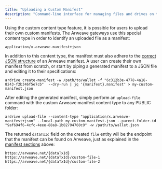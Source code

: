 ```yaml
---
title: "Uploading a Custom Manifest"
description: "Command-line interface for managing files and drives on the Ardrive platform"
---
```


Using the custom content type feature, it is possible for users to upload their own custom manifests. The Arweave gateways use this special content type in order to identify an uploaded file as a manifest:

```shell
application/x.arweave-manifest+json
```

In addition to this content type, the manifest must also adhere to the [correct JSON structure](#manifest-json) of an Arweave manifest. A user can create their own manifest from scratch, or start by piping a generated manifest to a JSON file and editing it to their specifications:

```shell
ardrive create-manifest -w /path/to/wallet -f "6c312b3e-4778-4a18-8243-f2b346f5e7cb"  --dry-run | jq '{manifest}.manifest' > my-custom-manifest.json
```

After editing the generated manifest, simply perform an `upload-file` command with the custom Arweave manifest content type to any PUBLIC folder:

```shell
ardrive upload-file --content-type "application/x.arweave-manifest+json" --local-path my-custom-manifest.json --parent-folder-id "9af694f6-4cfc-4eee-88a8-1b02704760c0" -w /path/to/wallet.json
```

The returned `dataTxId` field on the created `file` entity will be the endpoint that the manifest can be found on Arweave, just as explained in the [manifest sections](#uploading-manifests) above:

```shell
https://arweave.net/{dataTxId}
https://arweave.net/{dataTxId}/custom-file-1
https://arweave.net/{dataTxId}/custom-file-2
```